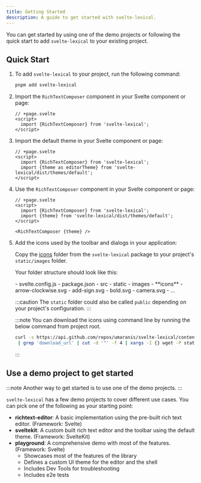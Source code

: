 ```yaml
---
title: Getting Started
description: A guide to get started with svelte-lexical.
---
```



You can get started by using one of the demo projects or following the quick start to add `svelte-lexical` to your existing project.

## Quick Start

<Steps>

1. To add `svelte-lexical` to your project, run the following command:

   ```bash
   pnpm add svelte-lexical
   ```

2. Import the `RichTextComposer` component in your Svelte component or page:

   ```svelte {3}
   // +page.svelte
   <script>
     import {RichTextComposer} from 'svelte-lexical';
   </script>
   ```

3. Import the default theme in your Svelte component or page:

   ```svelte {4}
   // +page.svelte
   <script>
     import {RichTextComposer} from 'svelte-lexical';
     import {theme as editorTheme} from 'svelte-lexical/dist/themes/default';
   </script>
   ```

4. Use the `RichTextComposer` component in your Svelte component or page:

   ```svelte {7}
   // +page.svelte
   <script>
     import {RichTextComposer} from 'svelte-lexical';
     import {theme} from 'svelte-lexical/dist/themes/default';
   </script>

   <RichTextComposer {theme} />
   ```

5. Add the icons used by the toolbar and dialogs in your application:

   Copy the [icons](https://github.com/umaranis/svelte-lexical/tree/master/packages/svelte-lexical/static/images/icons) folder from the `svelte-lexical` package to your project's `static/images` folder.

   Your folder structure should look like this:

   <FileTree>
   - svelte.config.js
   - package.json
   - src
   - static
     - images
       - **icons**
         - arrow-clockwise.svg
         - add-sign.svg
         - bold.svg
         - camera.svg
         - ...
   </FileTree>

   :::caution
   The `static` folder could also be called `public` depending on your project's configuration.
   :::

   :::note
   You can download the icons using command line by running the below command from project root.

   ```bash
   curl -s https://api.github.com/repos/umaranis/svelte-lexical/contents/packages/svelte-lexical/static/images/icons \
    | grep 'download_url' | cut -d '"' -f 4 | xargs -I {} wget -P static/images/icons {}
    ```
   
   :::

</Steps>

## Use a demo project to get started

:::note
Another way to get started is to use one of the demo projects.
:::

`svelte-lexical` has a few demo projects to cover different use cases. You can pick one of the following as your starting point:

- **richtext-editor**: A basic implementation using the pre-built rich text editor. (Framework: Svelte)
- **sveltekit**: A custom built rich text editor and the toolbar using the default theme. (Framework: SvelteKit)
- **playground**: A comprehensive demo with most of the features. (Framework: Svelte)
  - Showcases most of the features of the library
  - Defines a custom UI theme for the editor and the shell
  - Includes Dev Tools for troubleshooting
  - Includes e2e tests
